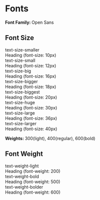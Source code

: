
<Meta title="Fonts" />

<style>{`
.fonts-sb__card {
  font-family: "Open Sans", Helvetica, Arial, sans-serif;
  border-radius: 4px;
  background: #FFFFFF;
  box-shadow: rgba(0,0,0,0.10) 0 1px 3px 0;
  border: 1px solid rgba(0,0,0,.1);
  margin: 25px 0 40px;
  padding: 30px 20px;
}

.fonts-sb__item {
  margin-bottom: 20px;
}

.fonts-sb__label {
  display: inline-block;
  vertical-align: top;
  width: 320px;
  color: #8d90a1;
  font-family: "Open Sans", Helvetica, Arial, sans-serif;
}

.fonts-sb__content {
  display: inline-block;
  font-family: "Open Sans", Helvetica, Arial, sans-serif;
  font-size: 14px;
}

.fonts-sb__smaller-label,
.fonts-sb__smaller {
  font-size: 0.7142rem;
}

.fonts-sb__small-label,
.fonts-sb__small {
  font-size: 0.8571rem;
}

.fonts-sb__big-label,
.fonts-sb__big {
  font-size: 1.1428rem;
}

.fonts-sb__bigger-label,
.fonts-sb__bigger {
  font-size: 1.2857rem;
}

.fonts-sb__biggest-label,
.fonts-sb__biggest {
  font-size: 1.4285rem;
}

.fonts-sb__huge-label,
.fonts-sb__huge {
  font-size: 2.1428rem;
}

.fonts-sb__large-label,
.fonts-sb__large {
  font-size: 2.5714rem;
}

.fonts-sb__larger-label,
.fonts-sb__larger {
  font-size: 2.8571rem;
}
`}</style>

# Fonts

<p>
  <strong>Font Family: </strong> Open Sans
</p>

<h2>
  <strong class="fonts-sb__biggest-label">Font Size</strong>
</h2>

<div class="fonts-sb__card">
  <div class="fonts-sb__item">
    <label class="fonts-sb__label fonts-sb__smaller-label">text-size-smaller</label>
    <div class="fonts-sb__content fonts-sb__smaller">Heading (font-size: 10px)</div>
  </div>
  <div class="fonts-sb__item">
    <label class="fonts-sb__label fonts-sb__small-label">text-size-small</label>
    <div class="fonts-sb__content fonts-sb__small">Heading (font-size: 12px)</div>
  </div>
  <div class="fonts-sb__item">
    <label class="fonts-sb__label fonts-sb__big-label">text-size-big</label>
    <div class="fonts-sb__content fonts-sb__big">Heading (font-size: 16px)</div>
  </div>
  <div class="fonts-sb__item">
    <label class="fonts-sb__label fonts-sb__bigger-label">text-size-bigger</label>
    <div class="fonts-sb__content fonts-sb__bigger">Heading (font-size: 18px)</div>
  </div>
  <div class="fonts-sb__item">
    <label class="fonts-sb__label fonts-sb__biggest-label">text-size-biggest</label>
    <div class="fonts-sb__content fonts-sb__biggest">Heading (font-size: 20px)</div>
  </div>
  <div class="fonts-sb__item">
    <label class="fonts-sb__label fonts-sb__huge-label">text-size-huge</label>
    <div class="fonts-sb__content fonts-sb__huge">Heading (font-size: 30px)</div>
  </div>
  <div class="fonts-sb__item">
    <label class="fonts-sb__label fonts-sb__large-label">text-size-large</label>
    <div class="fonts-sb__content fonts-sb__large">Heading (font-size: 36px)</div>
  </div>
  <div class="fonts-sb__item">
    <label class="fonts-sb__label fonts-sb__larger-label">text-size-larger</label>
    <div class="fonts-sb__content fonts-sb__larger">Heading (font-size: 40px)</div>
  </div>
</div>

<p>
  <strong>Weights: </strong>300(light), 400(regular), 600(bold)
</p>

<h2>
  <strong class="fonts-sb__biggest-label">Font Weight</strong>
</h2>

<div class="fonts-sb__card">
  <div class="fonts-sb__item">
    <label class="fonts-sb__label text-weight-light">text-weight-light</label>
    <div class="fonts-sb__content text-weight-light">Heading (font-weight: 200)</div>
  </div>
  <div class="fonts-sb__item">
    <label class="fonts-sb__label text-weight-bold">text-weight-bold</label>
    <div class="fonts-sb__content text-weight-bold">Heading (font-weight: 500)</div>
  </div>
  <div class="fonts-sb__item">
    <label class="fonts-sb__label text-weight-bolder">text-weight-bolder</label>
    <div class="fonts-sb__content text-weight-bolder">Heading (font-weight: 600)</div>
  </div>
</div>